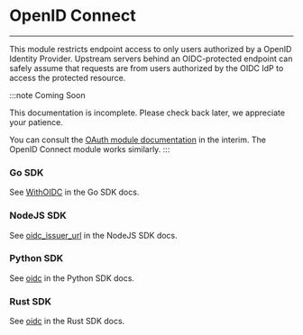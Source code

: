# OpenID Connect

---

This module restricts endpoint access to only users authorized by a OpenID
Identity Provider. Upstream servers behind an OIDC-protected endpoint can
safely assume that requests are from users authorized by the OIDC IdP to access
the protected resource.

:::note Coming Soon

This documentation is incomplete. Please check back later, we appreciate your
patience.

You can consult the [OAuth module documentation](/http/oauth) in the interim.
The OpenID Connect module works similarly.
:::

### Go SDK

See [WithOIDC](https://pkg.go.dev/golang.ngrok.com/ngrok/config#WithOIDC) in the Go SDK docs.

### NodeJS SDK

See [oidc_issuer_url](https://ngrok.github.io/ngrok-nodejs/interfaces/Config.html#oidc_issuer_url) in the NodeJS SDK docs.

### Python SDK

See [oidc](https://ngrok.github.io/ngrok-python/http_listener_builder.html#ngrok.HttpListenerBuilder.oidc) in the Python SDK docs.

### Rust SDK

See [oidc](https://docs.rs/ngrok/latest/ngrok/config/struct.HttpTunnelBuilder.html#method.oidc) in the Rust SDK docs.
